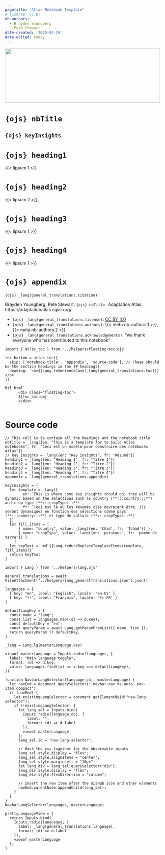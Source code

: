 ```yaml
---
pagetitle: "Atlas Notebook Template"
# license: CC BY
nb-authors: 
  - Brayden Youngberg
  - Pete Stewart
date-created: '2025-02-19'
date-edited: today
---
```


```{=html}
<img class='hero_image' src="../images/test_im.webp" style="width: 100%; height: 175px; object-fit: cover; overflow: hidden;"/>
```

# `{ojs} nbTitle` {class='title' #notebook-title}

## `{ojs} keyInsights` {class='key-insights' #key-insight-text}

# `{ojs} heading1` {#example-heading1}

{{< lipsum 1 >}}

# `{ojs} heading2` {#example-heading2}

{{< lipsum 2 >}}

# `{ojs} heading3` {#example-heading3}

{{< lipsum 1 >}}

# `{ojs} heading4` {#example-heading4}

{{< lipsum 1 >}}

# `{ojs} appendix` {#appendix}

`{ojs} _lang(general_translations.citation)`:

Brayden Youngberg, Pete Stewart. `{ojs} nbTitle.` Adaptation Atlas. https://adaptationatlas.cgiar.org/

- `{ojs} _lang(general_translations.license)`: [CC BY 4.0](https://creativecommons.org/licenses/by/4.0/)
- `{ojs} _lang(general_translations.authors)`: {{< meta nb-authors.1 >}}, {{< meta nb-authors.2 >}}
- `{ojs} _lang(general_translations.acknowledgements)`: "we thank everyone who has contributed to this notebook"



```ojs
import { atlas_toc } from '../helpers/floating-toc.ojs'

toc_bottom = atlas_toc({
  skip: ['notebook-title', 'appendix', 'source-code'], // These should be the section headings in the {# headings} 
  heading: `<b>${Lang.toSentenceCase(_lang(general_translations.toc))}</b>`
})

htl.html`
      <div class='floating-toc'>
      ${toc_bottom}
      </div>
      `
```

# Source code {#source-code .hidden} 
<!-- 
Note that everything below this point will not appear in the notebook.
This is useful to hide all of the code, master selectors (language, admin level, etc.),
and other things that are needed for the notebook to run but would be messy if
actually appearing in the notebook.
-->


<!-- Text and Language Translations -->
```ojs
// This cell is to contain all the headings and the notebook title
nbTitle = _lang({en: "This is a template for to build Atlas notebooks", fr: "Ceci est un modèle pour construire des notebooks Atlas"})
// key_insights = _lang({en: "Key Insights", fr: "Résumé"})
heading1 = _lang({en: "Heading 1", fr: "Titre 1"})
heading2 = _lang({en: "Heading 2", fr: "Titre 2"})
heading3 = _lang({en: "Heading 3", fr: "Titre 3"})
heading4 = _lang({en: "Heading 4", fr: "Titre 4"})
appendix = _lang(general_translations.appendix)
```

```ojs

keyInsights = {
  let template = _lang({
        en: `This is where come key insights should go, they will be dynamic based on the selections such as country (**:::country:::**) and crop type (**:::cropType:::**)`,
        fr: `Ceci est là où les résumés clés devraient être, ils seront dynamiques en fonction des sélections comme pays (**:::country:::**) et type de culture (**:::cropType:::**)`
  })
  let fill_items = [
      { name: "country", value: _lang({en: 'Chad', fr: 'Tchad'}) },
      { name: "cropType", value: _lang({en: 'potatoes', fr: 'pomme de terre'}) }
    ]
  let keyText =  md`${Lang.reduceReplaceTemplateItems(template, fill_items)}`
  return keyText
}

```



```ojs
import { Lang } from '../helpers/lang.ojs'

general_translations = await FileAttachment("../helpers/lang_generalTranslations.json").json()

languages = [
  { key: "en", label: "English", locale: 'en-US' },
  { key: "fr", label: "Français", locale: 'fr-FR' }
]

defaultLangKey = {
  const name = "lang";
  const list = languages.map((d) => d.key);
  const defaultKey = "en";
  const queryParam = await Lang.getParamFromList({ name, list });
  return queryParam ?? defaultKey;
}

_lang = Lang.lg(masterLanguage.key)

viewof masterLanguage = Inputs.radio(languages, {
  label: "Main language toggle",
  format: (d) => d.key,
  value: languages.find((x) => x.key === defaultLangKey),
})
```


```ojs
function NavbarLangSelector(language_obj, masterLanguage) {
  let navEnd = document.querySelector(".navbar-nav.ms-auto .nav-item.compact");
  if (navEnd) {
    let existingLangSelector = document.getElementById("nav-lang-selector");
    if (!existingLangSelector) {
      let lang_sel = Inputs.bind(
        Inputs.radio(language_obj, {
          label: "",
          format: (d) => d.label
        }),
        viewof masterLanguage
      );
      lang_sel.id = "nav-lang-selector";
      
      // Hack the css together for the observable inputs
      lang_sel.style.display = "flex";
      lang_sel.style.alignItems = "center";
      lang_sel.style.marginLeft = "10px";
      let lang_div = lang_sel.querySelector("div");
      lang_div.style.display = "flex";
      lang_div.style.flexDirection = "column";

      // Insert the new item after the GitHub icon and other elements
      navEnd.parentNode.appendChild(lang_sel);
    }
  }
}
NavbarLangSelector(languages, masterLanguage)
```


```ojs
prettyLanguageView = {
  return Inputs.bind(
    Inputs.radio(languages, {
      label: _lang(general_translations.language),
      format: (d) => d.label
    }),
    viewof masterLanguage
  );
}
```